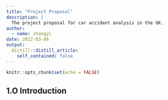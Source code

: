 ```yaml
---
title: "Project Proposal"
description: |
  The project proposal for car accident analysis in the UK.
author:
  - name: zhangyi
date: 2022-03-06
output:
  distill::distill_article:
    self_contained: false
---
```



```r
knitr::opts_chunk$set(echo = FALSE)
```

## 1.O Introduction


